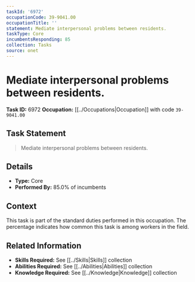 ```yaml
---
taskId: '6972'
occupationCode: 39-9041.00
occupationTitle: ''
statement: Mediate interpersonal problems between residents.
taskType: Core
incumbentsResponding: 85
collection: Tasks
source: onet
---
```

# Mediate interpersonal problems between residents.

**Task ID:** 6972
**Occupation:** [[../Occupations|Occupation]] with code `39-9041.00`

## Task Statement

> Mediate interpersonal problems between residents.

## Details

- **Type:** Core
- **Performed By:** 85.0% of incumbents

## Context

This task is part of the standard duties performed in this occupation. The percentage indicates how common this task is among workers in the field.

## Related Information

- **Skills Required:** See [[../Skills|Skills]] collection
- **Abilities Required:** See [[../Abilities|Abilities]] collection
- **Knowledge Required:** See [[../Knowledge|Knowledge]] collection
